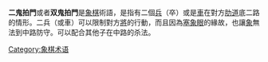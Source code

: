 {{unreferenced|time=2016-03-07T16:04:24+00:00}}
''' 二鬼拍門'''或者'''双鬼拍門'''是[[象棋|象棋]]術語，是指有二個[[兵_(中國象棋)|兵]]（卒）或是[[車_(中國象棋)|車]]在對方[[肋道|肋道]]底二路的情形。二兵（或車）可以限制對方[[將_(中國象棋)|將]]的行動，而且因為[[塞象眼|塞象眼]]的緣故，也讓[[象_(中國象棋)|象]]無法到中路防守。可以配合其他子在中路的杀法。
{{Xiangqi diagram
| tleft
| 二鬼拍門1
 |  |  |ed|  |gd|ad|ed|  | 
 |  |  |  |sl|  |sl|  |  | 
 |  |  |  |  |  |  |  |  | 
 |  |  |  |  |  |  |  |  | 
 |  |  |  |  |  |  |  |  | 
 |  |  |  |  |  |  |  |  | 
 |  |  |  |  |  |  |  |  | 
 |  |  |  |  |  |  |  |  | 
 |  |  |  |sd|  |  |sd|  | 
 |  |  |  |  |  |gl|  |  |
|size=30
| 
}}
{{Xiangqi diagram
| tleft
| 二鬼拍門2
 |  |  |ed|  |gd|ad|ed|  | 
 |  |  |  |rl|  |rl|  |  | 
 |  |  |  |  |  |  |  |  | 
 |  |  |  |  |  |  |  |  | 
 |  |  |  |  |  |  |  |  | 
 |  |  |  |  |  |  |  |  | 
 |  |  |  |  |  |  |  |  | 
 |  |  |  |  |  |  |  |  | 
 |  |  |  |sd|  |  |sd|  | 
 |  |  |  |  |  |gl|  |  |
|size=30
| 
}}
{{Xiangqi diagram
| tleft
| 二鬼拍門3
 |  |  |ed|  |gd|ad|ed|  | 
 |  |  |  |sl|  |rl|  |  | 
 |  |  |  |  |  |  |  |  | 
 |  |  |  |  |  |  |  |  | 
 |  |  |  |  |  |  |  |  | 
 |  |  |  |  |  |  |  |  | 
 |  |  |  |  |  |  |  |  | 
 |  |  |  |  |  |  |  |  | 
 |  |  |  |sd|  |  |sd|  | 
 |  |  |  |  |  |gl|  |  |
|size=30
| 
}}
{{ChineseChess}}
{{Board-stub}}
[[Category:象棋术语|Category:象棋术语]]